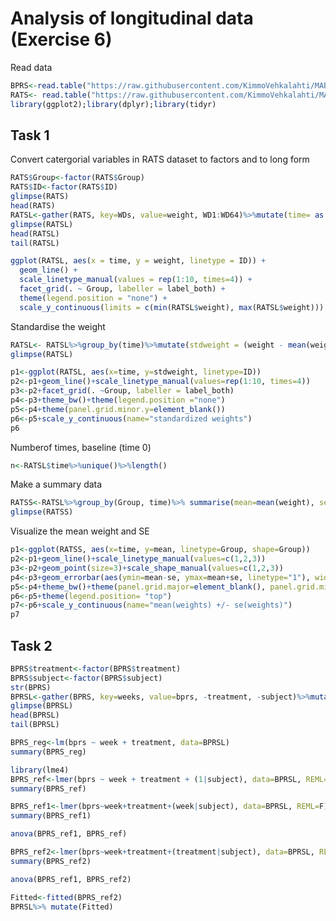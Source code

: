 # Analysis of longitudinal data (Exercise 6)
Read data
```r
BPRS<-read.table("https://raw.githubusercontent.com/KimmoVehkalahti/MABS/master/Examples/data/BPRS.txt", sep=" ", header=TRUE)
RATS<- read.table("https://raw.githubusercontent.com/KimmoVehkalahti/MABS/master/Examples/data/rats.txt", sep="\t", header=TRUE)
library(ggplot2);library(dplyr);library(tidyr)
```
## Task 1

Convert catergorial variables in RATS dataset to factors and to long form
```r
RATS$Group<-factor(RATS$Group)
RATS$ID<-factor(RATS$ID)
glimpse(RATS)
head(RATS)
RATSL<-gather(RATS, key=WDs, value=weight, WD1:WD64)%>%mutate(time= as.integer(substr(WDs,3,4)))
glimpse(RATSL)
head(RATSL)
tail(RATSL)
```

```r
ggplot(RATSL, aes(x = time, y = weight, linetype = ID)) +
  geom_line() +
  scale_linetype_manual(values = rep(1:10, times=4)) +
  facet_grid(. ~ Group, labeller = label_both) +
  theme(legend.position = "none") + 
  scale_y_continuous(limits = c(min(RATSL$weight), max(RATSL$weight)))
```
Standardise the weight
```r
RATSL<- RATSL%>%group_by(time)%>%mutate(stdweight = (weight - mean(weight))/sd(weight))%>%ungroup()
glimpse(RATSL)
```
```r
p1<-ggplot(RATSL, aes(x=time, y=stdweight, linetype=ID))
p2<-p1+geom_line()+scale_linetype_manual(values=rep(1:10, times=4))
p3<-p2+facet_grid(. ~Group, labeller = label_both)
p4<-p3+theme_bw()+theme(legend.position ="none")
p5<-p4+theme(panel.grid.minor.y=element_blank())
p6<-p5+scale_y_continuous(name="standardized weights")
p6
```

Numberof times, baseline (time 0)
```r
n<-RATSL$time%>%unique()%>%length()
```
Make a summary data
```r
RATSS<-RATSL%>%group_by(Group, time)%>% summarise(mean=mean(weight), se=sd(weight)/sqrt(n))%>%ungroup()
glimpse(RATSS)
```
Visualize the  mean weight and SE
```r
p1<-ggplot(RATSS, aes(x=time, y=mean, linetype=Group, shape=Group))
p2<-p1+geom_line()+scale_linetype_manual(values=c(1,2,3))
p3<-p2+geom_point(size=3)+scale_shape_manual(values=c(1,2,3))
p4<-p3+geom_errorbar(aes(ymin=mean-se, ymax=mean+se, linetype="1"), width=0.3)
p5<-p4+theme_bw()+theme(panel.grid.major=element_blank(), panel.grid.minor=element_blank())
p6<-p5+theme(legend.position= "top")
p7<-p6+scale_y_continuous(name="mean(weights) +/- se(weights)")
p7

```

## Task 2

```r
BPRS$treatment<-factor(BPRS$treatment)
BPRS$subject<-factor(BPRS$subject)
str(BPRS)
BPRSL<-gather(BPRS, key=weeks, value=bprs, -treatment, -subject)%>%mutate(week=as.integer(substr(weeks, 5, 5)))
glimpse(BPRSL)
head(BPRSL)
tail(BPRSL)
```


```r
BPRS_reg<-lm(bprs ~ week + treatment, data=BPRSL)
summary(BPRS_reg)
```


```r
library(lme4)
BPRS_ref<-lmer(bprs ~ week + treatment + (1|subject), data=BPRSL, REML=F)
summary(BPRS_ref)
```
```r
BPRS_ref1<-lmer(bprs~week+treatment+(week|subject), data=BPRSL, REML=F)
summary(BPRS_ref1)
```
```r
anova(BPRS_ref1, BPRS_ref)
```

```r
BPRS_ref2<-lmer(bprs~week+treatment+(treatment|subject), data=BPRSL, REML=F)
summary(BPRS_ref2)
```
```r
anova(BPRS_ref1, BPRS_ref2)
```

```r
Fitted<-fitted(BPRS_ref2)
BPRSL%>% mutate(Fitted)
```

